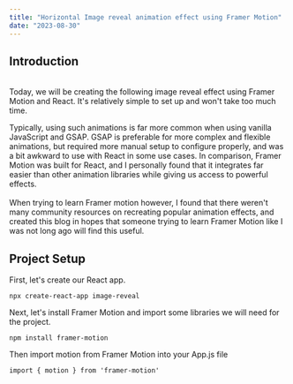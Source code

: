 ---
title: "Horizontal Image reveal animation effect using Framer Motion"
date: "2023-08-30"
---

## Introduction

\
Today, we will be creating the following image reveal effect using Framer Motion and React. It's relatively simple to set up and won't take too much time.

Typically, using such animations is far more common when using vanilla JavaScript and GSAP. GSAP is preferable for more complex and flexible animations, but required more manual setup to configure properly, and was a bit awkward to use with React in some use cases.
In comparison, Framer Motion was built for React, and I personally found that it integrates far easier than other animation libraries while giving us access to powerful effects.
\
\
When trying to learn Framer motion however, I found that there weren't many community resources on recreating popular animation effects, and created this blog in hopes that someone trying to learn Framer Motion like I was not long ago will find this useful.

## Project Setup

First, let's create our React app.

```npx create-react-app image-reveal```

Next, let's install Framer Motion and import some libraries we will need for the
project.

```npm install framer-motion```

Then import motion from Framer Motion into your App.js file

```import { motion } from 'framer-motion'```
